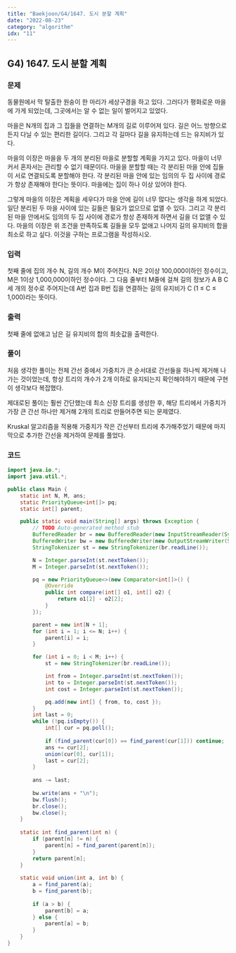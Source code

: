 ```yaml
---
title: "Baekjoon/G4/1647. 도시 분할 계획"
date: "2022-08-23"
category: "algorithm"
idx: "11"
---
```


## G4) 1647. 도시 분할 계획

### 문제

동물원에서 막 탈출한 원숭이 한 마리가 세상구경을 하고 있다. 그러다가 평화로운 마을에 가게 되었는데, 그곳에서는 알 수 없는 일이 벌어지고 있었다.

마을은 N개의 집과 그 집들을 연결하는 M개의 길로 이루어져 있다. 길은 어느 방향으로든지 다닐 수 있는 편리한 길이다. 그리고 각 길마다 길을 유지하는데 드는 유지비가 있다.

마을의 이장은 마을을 두 개의 분리된 마을로 분할할 계획을 가지고 있다. 마을이 너무 커서 혼자서는 관리할 수 없기 때문이다. 마을을 분할할 때는 각 분리된 마을 안에 집들이 서로 연결되도록 분할해야 한다. 각 분리된 마을 안에 있는 임의의 두 집 사이에 경로가 항상 존재해야 한다는 뜻이다. 마을에는 집이 하나 이상 있어야 한다.

그렇게 마을의 이장은 계획을 세우다가 마을 안에 길이 너무 많다는 생각을 하게 되었다. 일단 분리된 두 마을 사이에 있는 길들은 필요가 없으므로 없앨 수 있다. 그리고 각 분리된 마을 안에서도 임의의 두 집 사이에 경로가 항상 존재하게 하면서 길을 더 없앨 수 있다. 마을의 이장은 위 조건을 만족하도록 길들을 모두 없애고 나머지 길의 유지비의 합을 최소로 하고 싶다. 이것을 구하는 프로그램을 작성하시오.

### 입력

첫째 줄에 집의 개수 N, 길의 개수 M이 주어진다. N은 2이상 100,000이하인 정수이고, M은 1이상 1,000,000이하인 정수이다. 그 다음 줄부터 M줄에 걸쳐 길의 정보가 A B C 세 개의 정수로 주어지는데 A번 집과 B번 집을 연결하는 길의 유지비가 C (1 ≤ C ≤ 1,000)라는 뜻이다.

### 출력

첫째 줄에 없애고 남은 길 유지비의 합의 최솟값을 출력한다.

### 풀이

처음 생각한 풀이는 전체 간선 중에서 가중치가 큰 순서대로 간선들을 하나씩 제거해 나가는 것이었는데, 항상 트리의 개수가 2개 이하로 유지되는지 확인해야하기 때문에 구현이 생각보다 복잡했다.

제대로된 풀이는 훨씬 간단했는데 최소 신장 트리를 생성한 후, 해당 트리에서 가중치가 가장 큰 간선 하나만 제거해 2개의 트리로 만들어주면 되는 문제였다.

Kruskal 알고리즘을 적용해 가중치가 작은 간선부터 트리에 추가해주었기 때문에 마지막으로 추가한 간선을 제거하여 문제를 풀었다.

### 코드

```java
import java.io.*;
import java.util.*;

public class Main {
	static int N, M, ans;
	static PriorityQueue<int[]> pq;
	static int[] parent;

	public static void main(String[] args) throws Exception {
		// TODO Auto-generated method stub
		BufferedReader br = new BufferedReader(new InputStreamReader(System.in));
		BufferedWriter bw = new BufferedWriter(new OutputStreamWriter(System.out));
		StringTokenizer st = new StringTokenizer(br.readLine());

		N = Integer.parseInt(st.nextToken());
		M = Integer.parseInt(st.nextToken());

		pq = new PriorityQueue<>(new Comparator<int[]>() {
			@Override
			public int compare(int[] o1, int[] o2) {
				return o1[2] - o2[2];
			}
		});

		parent = new int[N + 1];
		for (int i = 1; i <= N; i++) {
			parent[i] = i;
		}

		for (int i = 0; i < M; i++) {
			st = new StringTokenizer(br.readLine());

			int from = Integer.parseInt(st.nextToken());
			int to = Integer.parseInt(st.nextToken());
			int cost = Integer.parseInt(st.nextToken());

			pq.add(new int[] { from, to, cost });
		}
		int last = 0;
		while (!pq.isEmpty()) {
			int[] cur = pq.poll();
			
			if (find_parent(cur[0]) == find_parent(cur[1])) continue;
			ans += cur[2];
			union(cur[0], cur[1]);
			last = cur[2];
		}
		
		ans -= last;
		
		bw.write(ans + "\n");
		bw.flush();
		br.close();
		bw.close();
	}
	
	static int find_parent(int n) {
		if (parent[n] != n) {
			parent[n] = find_parent(parent[n]);
		}
		return parent[n];
	}
	
	static void union(int a, int b) {
		a = find_parent(a);
		b = find_parent(b);
		
		if (a > b) {
			parent[b] = a;
		} else {
			parent[a] = b;
		}
	}
}

```